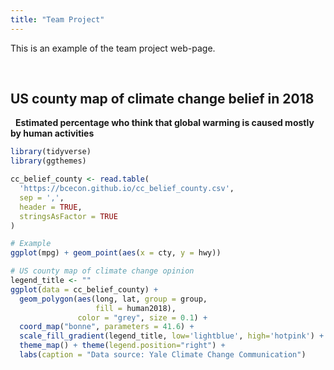 ```yaml
---
title: "Team Project"
---
```


This is an example of the team project web-page.

&nbsp;

## US county map of climate change belief in 2018

&nbsp;
__Estimated percentage who think that global warming is caused mostly by human activities__

```r
library(tidyverse)
library(ggthemes)

cc_belief_county <- read.table(
  'https://bcecon.github.io/cc_belief_county.csv',
  sep = ',',
  header = TRUE,
  stringsAsFactor = TRUE
)

# Example
ggplot(mpg) + geom_point(aes(x = cty, y = hwy))

# US county map of climate change opinion
legend_title <- ""
ggplot(data = cc_belief_county) +
  geom_polygon(aes(long, lat, group = group, 
                   fill = human2018),
               color = "grey", size = 0.1) +
  coord_map("bonne", parameters = 41.6) + 
  scale_fill_gradient(legend_title, low='lightblue', high='hotpink') +
  theme_map() + theme(legend.position="right") +
  labs(caption = "Data source: Yale Climate Change Communication")

```


